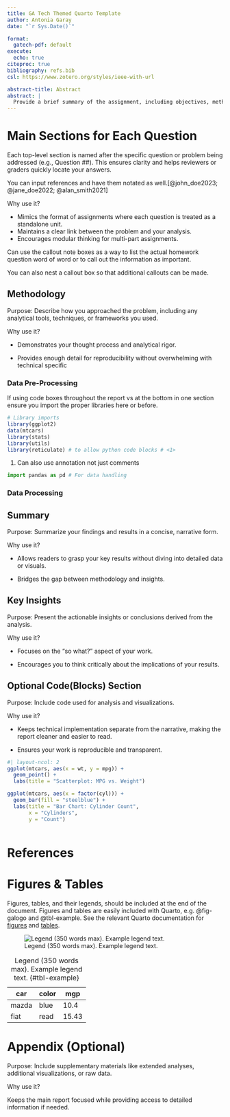 ```yaml
---
title: GA Tech Themed Quarto Template
author: Antonia Garay
date: "`r Sys.Date()`"

format:
  gatech-pdf: default
execute:
  echo: true
citeproc: true
bibliography: refs.bib
csl: https://www.zotero.org/styles/ieee-with-url

abstract-title: Abstract
abstract: |
  Provide a brief summary of the assignment, including objectives, methods, and key findings.
---
```


\newpage

# Main Sections for Each Question {#sec-question1}

Each top-level section is named after the specific question or problem being addressed (e.g., Question ##). This ensures clarity and helps reviewers or graders quickly locate your answers.

You can input references and have them notated as well.[@john_doe2023; @jane_doe2022; @alan_smith2021]

Why use it?

-   Mimics the format of assignments where each question is treated as a standalone unit.
-   Maintains a clear link between the problem and your analysis.
-   Encourages modular thinking for multi-part assignments.

:::: {.callout-note appearance="minimal"}
Can use the callout note boxes as a way to list the actual homework question word of word or to call out the information as important.

::: {.callout-important appearance="simple"}
You can also nest a callout box so that additional callouts can be made.
:::
::::

## Methodology

Purpose: Describe how you approached the problem, including any analytical tools, techniques, or frameworks you used.

Why use it?

-   Demonstrates your thought process and analytical rigor.

-   Provides enough detail for reproducibility without overwhelming with technical specific

### Data Pre-Processing

If using code boxes throughout the report vs at the bottom in one section ensure you import the proper libraries here or before.

```r
# Library imports
library(ggplot2)
data(mtcars)
library(stats)
library(utils)
library(reticulate) # to allow python code blocks # <1> 
```

1.  Can also use annotation not just comments

```python
import pandas as pd # For data handling
```

### Data Processing

## Summary

Purpose: Summarize your findings and results in a concise, narrative form.

Why use it?

-   Allows readers to grasp your key results without diving into detailed data or visuals.

-   Bridges the gap between methodology and insights.

## Key Insights

Purpose: Present the actionable insights or conclusions derived from the analysis.

Why use it?

-   Focuses on the "so what?" aspect of your work.

-   Encourages you to think critically about the implications of your results.

## Optional Code(Blocks) Section

Purpose: Include code used for analysis and visualizations.

Why use it?

-   Keeps technical implementation separate from the narrative, making the report cleaner and easier to read.

-   Ensures your work is reproducible and transparent.

```r
#| layout-ncol: 2
ggplot(mtcars, aes(x = wt, y = mpg)) +
  geom_point() +
  labs(title = "Scatterplot: MPG vs. Weight")

ggplot(mtcars, aes(x = factor(cyl))) +
  geom_bar(fill = "steelblue") +
  labs(title = "Bar Chart: Cylinder Count",
       x = "Cylinders",
       y = "Count")
```

```python

```

\newpage

# References

::: {#refs}
:::

# Figures & Tables

Figures, tables, and their legends, should be included at the end of the document. Figures and tables are easily included with Quarto, e.g. @fig-galogo and @tbl-example. See the relevant Quarto documentation for [figures](https://quarto.org/docs/authoring/figures.html) and [tables](https://quarto.org/docs/authoring/tables.html).

![Legend (350 words max). Example legend text.](gat_logo.png){#fig-galogo}

| car   | color | mgp   |
|-------|-------|-------|
| mazda | blue  | 10.4  |
| fiat  | read  | 15.43 |

: Legend (350 words max). Example legend text. {#tbl-example}

# Appendix (Optional)

Purpose: Include supplementary materials like extended analyses, additional visualizations, or raw data.

Why use it?

Keeps the main report focused while providing access to detailed information if needed.
